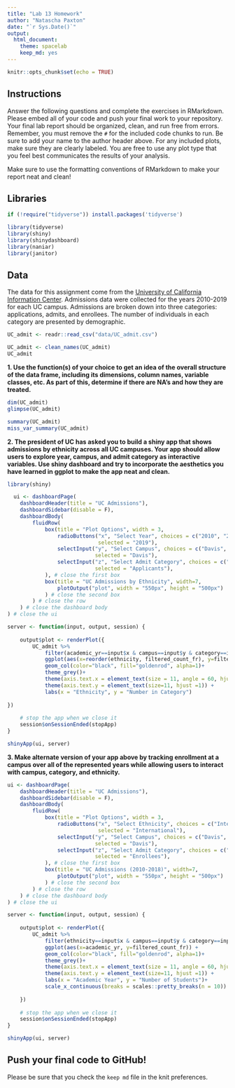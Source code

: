 ```yaml
---
title: "Lab 13 Homework"
author: "Natascha Paxton"
date: "`r Sys.Date()`"
output:
  html_document: 
    theme: spacelab
    keep_md: yes
---
```

```r
knitr::opts_chunk$set(echo = TRUE)
```

## Instructions
Answer the following questions and complete the exercises in RMarkdown. Please embed all of your code and push your final work to your repository. Your final lab report should be organized, clean, and run free from errors. Remember, you must remove the `#` for the included code chunks to run. Be sure to add your name to the author header above. For any included plots, make sure they are clearly labeled. You are free to use any plot type that you feel best communicates the results of your analysis.  

Make sure to use the formatting conventions of RMarkdown to make your report neat and clean!  

## Libraries
```r
if (!require("tidyverse")) install.packages('tidyverse')
```

```r
library(tidyverse)
library(shiny)
library(shinydashboard)
library(naniar)
library(janitor)
```

## Data
The data for this assignment come from the [University of California Information Center](https://www.universityofcalifornia.edu/infocenter). Admissions data were collected for the years 2010-2019 for each UC campus. Admissions are broken down into three categories: applications, admits, and enrollees. The number of individuals in each category are presented by demographic.  
```r
UC_admit <- readr::read_csv("data/UC_admit.csv")
```
```r
UC_admit <- clean_names(UC_admit)
UC_admit
```

**1. Use the function(s) of your choice to get an idea of the overall structure of the data frame, including its dimensions, column names, variable classes, etc. As part of this, determine if there are NA's and how they are treated.** 

```r
dim(UC_admit)
glimpse(UC_admit)
```
```r
summary(UC_admit)
miss_var_summary(UC_admit)
```

**2. The president of UC has asked you to build a shiny app that shows admissions by ethnicity across all UC campuses. Your app should allow users to explore year, campus, and admit category as interactive variables. Use shiny dashboard and try to incorporate the aesthetics you have learned in ggplot to make the app neat and clean.**

```r
library(shiny)

  ui <- dashboardPage(
    dashboardHeader(title = "UC Admissions"),
    dashboardSidebar(disable = F),
    dashboardBody(
        fluidRow(
            box(title = "Plot Options", width = 3,
                radioButtons("x", "Select Year", choices = c("2010", "2011", "2012", "2013", "2014", "2015", "2016", "2017", "2018", "2019"), 
                             selected = "2019"),
                selectInput("y", "Select Campus", choices = c("Davis", "Irvine", "Berkeley", "Los_Angeles", "Merced", "Riverside", "San_Diego", "Santa_Barbara", "Santa_Cruz"),
                            selected = "Davis"),
                selectInput("z", "Select Admit Category", choices = c("Applicants", "Admits", "Enrollees"),
                            selected = "Applicants"),
            ), # close the first box
            box(title = "UC Admissions by Ethnicity", width=7,
                plotOutput("plot", width = "550px", height = "500px")
            ) # close the second box
        ) # close the row
    ) # close the dashboard body
) # close the ui

server <- function(input, output, session) { 
    
    output$plot <- renderPlot({
        UC_admit %>% 
            filter(academic_yr==input$x & campus==input$y & category==input$z) %>% 
            ggplot(aes(x=reorder(ethnicity, filtered_count_fr), y=filtered_count_fr)) + 
            geom_col(color="black", fill="goldenrod", alpha=1)+
            theme_grey()+
            theme(axis.text.x = element_text(size = 11, angle = 60, hjust = 1)) +
            theme(axis.text.y = element_text(size=11, hjust =1)) +
            labs(x = "Ethnicity", y = "Number in Category")
    
})
    
    # stop the app when we close it
    session$onSessionEnded(stopApp)
}

shinyApp(ui, server)
```


**3. Make alternate version of your app above by tracking enrollment at a campus over all of the represented years while allowing users to interact with campus, category, and ethnicity.**
```r
ui <- dashboardPage(
    dashboardHeader(title = "UC Admissions"),
    dashboardSidebar(disable = F),
    dashboardBody(
        fluidRow(
            box(title = "Plot Options", width = 3,
                radioButtons("x", "Select Ethnicity", choices = c("International", "Unknown", "White", "Asian", "Chicano/Latino", "American Indian", "African American"),
                             selected = "International"),
                selectInput("y", "Select Campus", choices = c("Davis", "Irvine", "Berkeley", "Los_Angeles", "Merced", "Riverside", "San_Diego", "Santa_Barbara", "Santa_Cruz"),
                            selected = "Davis"),
                selectInput("z", "Select Admit Category", choices = c("Applicants", "Admits", "Enrollees"),
                            selected = "Enrollees"),
            ), # close the first box
            box(title = "UC Admissions (2010-2018)", width=7,
                plotOutput("plot", width = "550px", height = "500px")
            ) # close the second box
        ) # close the row
    ) # close the dashboard body
) # close the ui

server <- function(input, output, session) { 
    
    output$plot <- renderPlot({
        UC_admit %>% 
            filter(ethnicity==input$x & campus==input$y & category==input$z) %>% 
            ggplot(aes(x=academic_yr, y=filtered_count_fr)) + 
            geom_col(color="black", fill="goldenrod", alpha=1)+
            theme_grey()+
            theme(axis.text.x = element_text(size = 11, angle = 60, hjust = 1))+
            theme(axis.text.y = element_text(size=11, hjust =1)) +
            labs(x = "Academic Year", y = "Number of Students")+
            scale_x_continuous(breaks = scales::pretty_breaks(n = 10))
        
    })
    
    # stop the app when we close it
    session$onSessionEnded(stopApp)
}

shinyApp(ui, server)
```


## Push your final code to GitHub!
Please be sure that you check the `keep md` file in the knit preferences. 